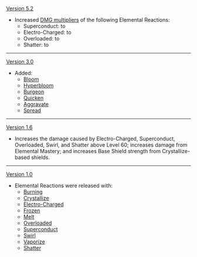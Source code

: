 {{Change History/Header}}
[[Version 5.2]]
* Increased [[Elemental Reaction/Level Scaling#Reaction Multiplier|DMG multipliers]] of the following Elemental Reactions:
** Superconduct: {{Color|old|0.5}} to {{Color|new|1.5}}
** Electro-Charged: {{Color|old|1.2}} to {{Color|new|2}}
** Overloaded: {{Color|old|2}} to {{Color|new|2.75}}
** Shatter: {{Color|old|1.5}} to {{Color|new|3}}
----
[[Version 3.0]]
* Added:
** [[Bloom]]
** [[Hyperbloom]]
** [[Burgeon]]
** [[Quicken]]
** [[Aggravate]]
** [[Spread]]
----
[[Version 1.6]]
* Increases the damage caused by Electro-Charged, Superconduct, Overloaded, Swirl, and Shatter above Level 60; increases damage from Elemental Mastery; and increases Base Shield strength from Crystallize-based shields.
----
[[Version 1.0]]
* Elemental Reactions were released with:
** [[Burning]]
** [[Crystallize]]
** [[Electro-Charged]]
** [[Frozen]]
** [[Melt]]
** [[Overloaded]]
** [[Superconduct]]
** [[Swirl]]
** [[Vaporize]]
** [[Shatter]]